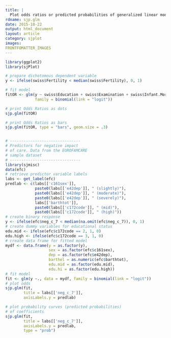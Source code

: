 ```yaml
---
title: |
  Plot odds ratios or predicted probabilities of generalized linear models
rdname: sjp.glm
date: 2015-10-22
output: html_document
layout: article
category: sjplot
images:
FRONTFOMATTER_IMAGES
---
```


```r
library(ggplot2)
library(sjPlot)
```

```r

# prepare dichotomous dependent variable
y <- ifelse(swiss$Fertility < median(swiss$Fertility), 0, 1)

# fit model
fitOR <- glm(y ~ swiss$Education + swiss$Examination + swiss$Infant.Mortality + swiss$Catholic,
             family = binomial(link = "logit"))

# print Odds Ratios as dots
sjp.glm(fitOR)

# print Odds Ratios as bars
sjp.glm(fitOR, type = "bars", geom.size = .3)


# -------------------------------
# Predictors for negative impact
# of care. Data from the EUROFAMCARE
# sample dataset
# -------------------------------
library(sjmisc)
data(efc)
# retrieve predictor variable labels
labs <- get_label(efc)
predlab <- c(labs[['c161sex']],
             paste0(labs[['e42dep']], " (slightly)"),
             paste0(labs[['e42dep']], " (moderate)"),
             paste0(labs[['e42dep']], " (severely)"),
             labs[['barthtot']],
             paste0(labs[['c172code']], " (mid)"),
             paste0(labs[['c172code']], " (high)"))
# create binary response
y <- ifelse(efc$neg_c_7 < median(na.omit(efc$neg_c_7)), 0, 1)
# create dummy variables for educational status
edu.mid <- ifelse(efc$c172code == 2, 1, 0)
edu.high <- ifelse(efc$c172code == 3, 1, 0)
# create data frame for fitted model
mydf <- data.frame(y = as.factor(y),
                   sex = as.factor(efc$c161sex),
                   dep = as.factor(efc$e42dep),
                   barthel = as.numeric(efc$barthtot),
                   edu.mid = as.factor(edu.mid),
                   edu.hi = as.factor(edu.high))
# fit model
fit <- glm(y ~., data = mydf, family = binomial(link = "logit"))
# plot odds
sjp.glm(fit,
        title = labs[['neg_c_7']],
        axisLabels.y = predlab)

# plot probability curves (predicted probabilities)
# of coefficients
sjp.glm(fit,
        title = labs[['neg_c_7']],
        axisLabels.y = predlab,
        type = "prob")



```